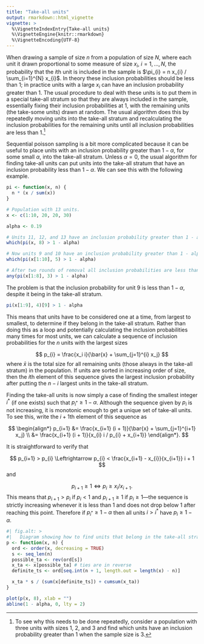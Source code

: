 ```yaml
---
title: "Take-all units"
output: rmarkdown::html_vignette
vignette: >
  %\VignetteIndexEntry{Take-all units}
  %\VignetteEngine{knitr::rmarkdown}
  %\VignetteEncoding{UTF-8}
---
```


When drawing a sample of size $n$ from a population of size $N$,
where each unit it drawn proportional to some measure of size $x_{i}$, $i=1,\ldots,N$,
the probability that the $i$th unit is included in the sample is
$\pi_{i} = n x_{i} / \sum_{i=1}^{N} x_{i}$. In theory these inclusion probabilities should
be less than 1; in practice units with a large $x_{i}$ can have an inclusion
probability greater than 1. The usual procedure to deal with these units is to
put them in a special take-all stratum so that they are always included in the
sample, essentially fixing their inclusion probabilities at 1, with the
remaining units (the take-some units) drawn at random. The
usual algorithm does this by repeatedly moving units into the take-all stratum
and recalculating the inclusion probabilities for the remaining units
until all inclusion probabilities are less than 1.^[To see why this needs
to be done repeatedly, consider a population with three units with sizes 1, 2, and 3
and find which units have an inclusion probability greater than 1 when the sample
size is 3.]

Sequential poisson sampling is a bit more complicated because it can be useful
to place units with an inclusion probability greater than $1 - \alpha$, for some 
small $\alpha$, into the take-all stratum. Unless $\alpha = 0$, the usual algorithm
for finding take-all units can put units into the take-all stratum that have
an inclusion probability less than $1 - \alpha$. We can see this with the
following example.

```r
pi <- function(x, n) {
  n * (x / sum(x))
}

# Population with 13 units.
x <- c(1:10, 20, 20, 30)

alpha <- 0.19

# Units 11, 12, and 13 have an inclusion probability greater than 1 - alpha.
which(pi(x, 8) > 1 - alpha)

# Now units 9 and 10 have an inclusion probability greater than 1 - alpha.
which(pi(x[1:10], 5) > 1 - alpha)

# After two rounds of removal all inclusion probabilities are less than 1 - alpha.
any(pi(x[1:8], 3) > 1 - alpha)
```

The problem is that the inclusion probability for unit 9 is less than $1 - \alpha$,
despite it being in the take-all stratum.

```r
pi(x[1:9], 4)[9] > 1 - alpha
```

This means that units have to be considered one at a time, from largest to smallest,
to determine if they belong in the take-all stratum. Rather than doing this as
a loop and potentially calculating the inclusion probabilities many times for
most units, we can calculate a sequence of inclusion probabilities for the $n$
units with the largest sizes

$$
p_{i} = \frac{x_i i}{\bar{x} + \sum_{j=1}^{i} x_j}
$$
where $\bar{x}$ is the total size for all remaining units (those always in the take-all stratum)
in the population. If units are sorted in increasing order of size, then
the $i$th element of this sequence gives the largest inclusion probability after
putting the $n - i$ largest units in the take-all stratum.

Finding the take-all units is now simply a case of finding the smallest integer $i^{*}$ (if one exists)
such that $p_{i^{*}} \geq 1 - \alpha$. Although
the sequence given by $p_{i}$ is not increasing, it is monotonic enough to get
a unique set of take-all units. To see this, write the $i+1$th element of this
sequence as

$$
\begin{align*}
p_{i+1} &= \frac{x_{i+1} (i + 1)}{\bar{x} + \sum_{j=1}^{i+1} x_j} \\
&= \frac{x_{i+1} (i + 1)}{x_{i} i / p_{i} + x_{i+1}}
\end{align*}.
$$

It is straightforward to verify that

$$
p_{i+1} > p_{i} \Leftrightarrow p_{i} < \frac{x_{i+1} - x_{i}}{x_{i+1}} i + 1
$$
and 

$$
p_{i+1} \geq 1 \Leftrightarrow p_{i} \geq x_{i} / x_{i+1}.
$$
This means that $p_{i+1}>p_{i}$ if $p_{i} < 1$ and $p_{i+1}\geq 1$ if $p_{i}\geq 1$---the
sequence is strictly increasing whenever it is less than 1 and does not drop
below 1 after reaching this point. Therefore if $p_{i^{*}} \geq 1- \alpha$ then
all units $i > i^{*}$ have $p_{i} \geq 1- \alpha$.

```r
#| fig.alt: >
#|   Diagram showing how to find units that belong in the take-all stratum.
p <- function(x, n) {
  ord <- order(x, decreasing = TRUE)
  s <- seq_len(n)
  possible_ta <- rev(ord[s])
  x_ta <- x[possible_ta] # ties are in reverse
  definite_ts <- ord[seq.int(n + 1, length.out = length(x) - n)]

  x_ta * s / (sum(x[definite_ts]) + cumsum(x_ta))
}

plot(p(x, 8), xlab = "")
abline(1 - alpha, 0, lty = 2)
```

